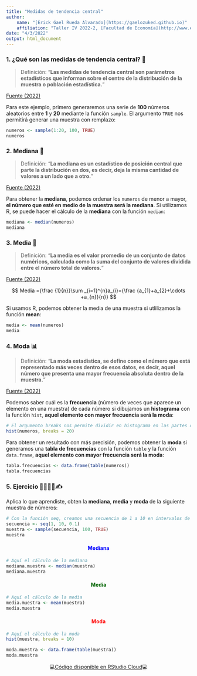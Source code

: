 ```yaml
---
title: "Medidas de tendencia central"
author:
    name: "[Erick Gael Rueda Alvarado](https://gaelozuked.github.io)"
    affiliation: "Taller IV 2022-2, [Facultad de Economía](http://www.economia.unam.mx/)"
date: "4/3/2022"
output: html_document
---
```


### 1. ¿Qué son las medidas de tendencia central? 🤔 {style="text-align: justify;"}

> Definición: "**Las medidas de tendencia central son parámetros estadísticos que informan sobre el centro de la distribución de la muestra o población estadística.**"

[Fuente (2022)](https://economipedia.com/definiciones/medidas-de-tendencia-central.html "Fuente (año)")

Para este ejemplo, primero generaremos una serie de **100** números aleatorios entre **1** y **20** mediante la función `sample`. El argumento `TRUE` nos permitirá generar una muestra con remplazo:

```r
numeros <- sample(1:20, 100, TRUE)
numeros
```

### 2. Mediana 📍 {style="text-align: justify;"}

> Definición: "**La mediana es un estadístico de posición central que parte la distribución en dos, es decir, deja la misma cantidad de valores a un lado que a otro.**"

[Fuente (2022)](https://economipedia.com/definiciones/mediana.html "Fuente (año)")

Para obtener la **mediana**, podemos ordenar los `numeros` de menor a mayor, **el número que esté en medio de la muestra será la mediana**. Si utilizamos R, se puede hacer el cálculo de la **mediana** con la función `median`:

```r
mediana <- median(numeros)
mediana
```

### 3. Media 🧮 {style="text-align: justify;"}

> Definición: "**La media es el valor promedio de un conjunto de datos numéricos, calculada como la suma del conjunto de valores dividida entre el número total de valores.**"

[Fuente (2022)](https://economipedia.com/definiciones/media.html "Fuente (año)")

<center>

$$ Media ={\frac {1}{n}}\sum _{i=1}^{n}a_{i}={\frac {a_{1}+a_{2}+\cdots +a_{n}}{n}} $$

</center>

Si usamos R, podemos obtener la media de una muestra si utlilizamos la función **mean**:

```r
media <- mean(numeros)
media
```

### 4. Moda 📊 {style="text-align: justify;"}

> Definición: "**La moda estadistica, se define como el número que está representado más veces dentro de esos datos, es decir, aquel número que presenta una mayor frecuencia absoluta dentro de la muestra.**"

[Fuente (2022)](https://estadisticamente.com/moda-estadistica/ "Fuente (año)")

Podemos saber cuál es la **frecuencia** (número de veces que aparece un elemento en una muestra) de cada número si dibujamos un **histograma** con la función `hist`, **aquel elemento con mayor frecuencia será la moda**:

```r
# El argumento breaks nos permite dividir en histograma en las partes que queramos
hist(numeros, breaks = 20)
```

Para obtener un resultado con más precisión, podemos obtener la **moda** si generamos una **tabla de frecuencias** con la función `table` y la función `data.frame`, **aquel elemento con mayor frecuencia será la moda**:

```r
tabla.frecuencias <- data.frame(table(numeros))
tabla.frecuencias

```

### 5. Ejercicio 👩‍💻👨‍💻✍ {style="text-align: justify;"}

Aplica lo que aprendiste, obten la **mediana**, **media** y **moda** de la siguiente muestra de números:

```r
# Con la función seq, creamos una secuencia de 1 a 10 en intervalos de 0.1 en 0.1
secuencia <- seq(1, 10, 0.1)
muestra <- sample(secuencia, 100, TRUE)
muestra
```

#### Mediana {style="text-align: center; color: blue;"}

```r
# Aquí el cálculo de la mediana
mediana.muestra <- median(muestra)
mediana.muestra
```

#### Media {style="text-align: center; color: darkgreen;"}

```r
# Aquí el cálculo de la media
media.muestra <- mean(muestra)
media.muestra
```

#### Moda {style="text-align: center; color: red;"}

```r
# Aquí el cálculo de la moda
hist(muestra, breaks = 10)
```

```r
moda.muestra <- data.frame(table(muestra))
moda.muestra
```

<center>

💻[Código disponible en RStudio Cloud](https://rstudio.cloud/project/3671022 "👩‍💻 Disponible en RStudio Cloud 👨‍💻")💻

</center>

